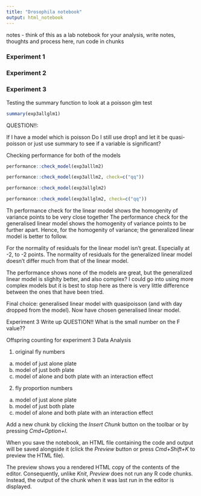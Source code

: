 ```yaml
---
title: "Drosophila notebook"
output: html_notebook
---
```




 notes - think of this as a lab notebook for your analysis, write notes, thoughts and process here, run code in chunks


### Experiment 1 



### Experiment 2 




### Experiment 3 


Testing the summary function to look at a poisson glm test 
```r
summary(exp3allglm1)
```


QUESTION!!: 

If I have a model which is poisson
Do I 
still use drop1 and let it be quasi-poisson 
or 
just use summary to see if a variable is significant? 



Checking performance for both of the models 
```r
performance::check_model(exp3alllm2)
```

```r
performance::check_model(exp3alllm2, check=c("qq"))
```



```r
performance::check_model(exp3allglm2)
```

```r
performance::check_model(exp3allglm2, check=c("qq"))
```

Th performance check for the linear model shows the homogenity of variance points to be very close together 
The performance check for the generalised linear model shows the homogenity of variance points to be further apart. 
Hence, for the homogenity of variance; the generalized linear model is better to follow. 

For the normality of residuals for the linear model isn't great. Especially at -2, to -2 points. 
The normality of residuals for the generalized linear model doesn't differ much from that of the linear model. 

The performance shows none of the models are great, but the generalized linear model is slighlty better, and also complex? 
I could go into using more complex models but it is best to stop here as there is very little difference between the ones that have been tried. 

Final choice: generalised linear model with quasipoisson (and with day dropped from the model).
Now have chosen generalised linear model. 

Experiment 3 
Write up 
QUESTION!! 
What is the small number on the F value?? 



Offspring counting for experiment 3 
Data Analysis 

1. original fly numbers 

a. model of just alone plate 
b. model of just both plate
c. model of alone and both plate with an interaction effect 

2. fly proportion numbers 

a. model of just alone plate 
b. model of just both plate
c. model of alone and both plate with an interaction effect 






Add a new chunk by clicking the *Insert Chunk* button on the toolbar or by pressing *Cmd+Option+I*.

When you save the notebook, an HTML file containing the code and output will be saved alongside it (click the *Preview* button or press *Cmd+Shift+K* to preview the HTML file). 

The preview shows you a rendered HTML copy of the contents of the editor. Consequently, unlike *Knit*, *Preview* does not run any R code chunks. Instead, the output of the chunk when it was last run in the editor is displayed.

